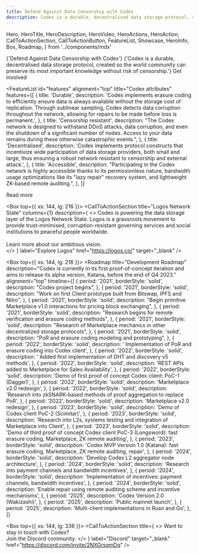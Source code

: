 ```yaml
---
title: Defend Against Data Censorship with Codex
description: Codex is a durable, decentralised data storage protocol, created so the world community can preserve its most important knowledge without risk of censorship.
---
```


  Hero,
  HeroTitle,
  HeroDescription,
  HeroVideo,
  HeroActions,
  HeroAction,
  CallToActionSection,
  CallToActionButton,
  FeatureList,
  Showcase,
  HeroInfo,
  Box,
  Roadmap,
} from '../components/mdx'

<Hero size="large">
  <HeroInfo>
    <HeroTitle>
      {'Defend Against Data Censorship with Codex'}
    </HeroTitle>
    <HeroDescription>
      {'Codex is a durable, decentralised data storage protocol, created so the world community can preserve its most important knowledge without risk of censorship.'} 
    </HeroDescription>
    <HeroActions>
      <HeroAction href="https://discord.gg/2NXGrsqmDq" target="_blank">
        Get involved
      </HeroAction>
    </HeroActions>
  </HeroInfo>
  <HeroVideo
    placeholderSrc="/hero/atlas02-1080x1080-placeholder.png"
    mobile={{ height: "100%", minHeight: "80vh" }}
  >
    <source src="/hero/atlas02-2048x2048-24fps-1M.mov" type='video/mp4; codecs="hvc1"' />
    <source src="/hero/atlas02-2048x2048-24fps-1M.webm" type="video/webm" />  
  </HeroVideo>
</Hero>

<FeatureList
  id="features"
  alignment="top"
  title="Codex attributes"
  features={[
    {
      title: 'Durable',
      description:
        'Codex implements erasure coding to efficiently ensure data is always available without the storage cost of replication. Through sublinear sampling, Codex detects data corruption throughout the network, allowing for repairs to be made before loss is permanent.',
    },
    {
      title: 'Censorship resistant',
      description:
        "The Codex network is designed to withstand DDoS attacks, data corruption, and even the shutdown of a significant number of nodes. Access to your data remains during these otherwise catastrophic events.",
    },
    {
      title: 'Decentralised',
      description:
        'Codex implements protocol constructs that incentivize wide participation of data storage providers, both small and large, thus ensuring a robust network resistant to censorship and external attack.',
    },
    {
      title: 'Accessible',
      description:
        "Participating in the Codex network is highly accessible thanks to its permissionless nature, bandwidth usage optimizations like its \"lazy repair\" recovery system, and lightweight ZK-based remote auditing.",
    },
  ]}
>
  <CallToActionButton variant="outlined" href="/about">
    Read more
  </CallToActionButton>
</FeatureList>

<Box top={{ xs: 144, lg: 216 }}>
  <CallToActionSection
    title="Logos Network State"
    columns={1}
    description={
      <>
        Codex is powering the data storage layer of the Logos Network State. Logos is a grassroots movement to provide trust-minimised, corruption-resistant governing services and social institutions to peaceful people worldwide.
        <br/>
        <br/>
        Learn more about our ambitious vision.  
      </>
    }
    label="Explore Logos"
    href="https://logos.co/"
    target="_blank"
  />
</Box>

<Box top={{ xs: 144, lg: 216 }}>
  <Roadmap
    title="Development Roadmap"
    description="Codex is currently in its first proof-of-concept iteration and aims to release its alpha version, Katana, before the end of Q4 2023."
    alignment="top"
    timeline={[
      {
        period: '2021',
        borderStyle: 'solid',
        description: "Codex project begins",
      },
      {
        period: '2021',
        borderStyle: 'solid',
        description: "Work on first Client prototype built from Bitswap, IPFS and Nitro",
      },
      {
        period: '2021',
        borderStyle: 'solid',
        description: "Begin primitive Marketplace v1.0 interactions for pricing block exchanging",
      },
      {
        period: '2021',
        borderStyle: 'solid',
        description: "Research begins for remote verification and erasure coding methods",
      },
      {
        period: '2021',
        borderStyle: 'solid',
        description: "Research of Marketplace mechanics in other decentralized storage protocols",
      },
      {
        period: '2021',
        borderStyle: 'solid',
        description: "PoR and erasure coding modeling and prototyping",
      },
      {
        period: '2022',
        borderStyle: 'solid',
        description: ' Implementation of PoR and erasure coding into Codex client',
      },
      {
        period: '2022',
        borderStyle: 'solid',
        description: ' Added first implementation of DHT and discovery v5 methods',
      },
      {
        period: '2022',
        borderStyle: 'solid',
        description: 'REST APIs added to Marketplace for Sales Availability',
      },
      {
        period: '2022',
        borderStyle: 'solid',
        description: 'Demo of first proof of concept Codex client: PoC-1 (Dagger)',
      },
      {
        period: '2022',
        borderStyle: 'solid',
        description: 'Marketplace v2.0 redesign',
      },
      {
        period: '2022',
        borderStyle: 'solid',
        description: 'Research into zkSNARK-based methods of proof aggregation to replace PoR',
      },
      {
        period: '2022',
        borderStyle: 'solid',
        description: 'Marketplace v2.0 redesign',
      },
      {
        period: '2023',
        borderStyle: 'solid',
        description: 'Demo of Codex client PoC-2 (Scimitar)',
      },
      {
        period: '2023',
        borderStyle: 'solid',
        description: 'Research into L2s, systems testing and integration of Marketplace into Client',
      },
      {
        period: '2023',
        borderStyle: 'solid',
        description: 'Demo of third proof of concept Codex client PoC-3 (Longsword): fast erasure coding, Marketplace, ZK remote auditing',
      },
      {
        period: '2023',
        borderStyle: 'solid',
        description: 'Codex MVP Version 1.0 (Katana): fast erasure coding, Marketplace, ZK remote auditing, repair',
      },
      {
        period: '2024',
        borderStyle: 'solid',
        description: 'Develop Codex L2 aggregator node architecture',
      },
      {
        period: '2024',
        borderStyle: 'solid',
        description: 'Research into payment channels and bandwidth incentives',
      },
      {
        period: '2024',
        borderStyle: 'solid',
        description: 'Implementation of incentives: payment channels, bandwidth incentives',
      },
      {
        period: '2024',
        borderStyle: 'solid',
        description: 'Enable repair using remote auditing scheme and incentive mechanisms',
      },
      {
        period: '2025',
        description: 'Codex Version 2.0 (Wakizashi)',
      },
      {
        period: '2025',
        description: 'Public mainnet launch',
      },
      {
        period: '2025',
        description: 'Multi-client implementations in Rusn and Go',
      },
    ]}
  >
  </Roadmap>
</Box>

<Box top={{ xs: 144, lg: 336 }}>
  <CallToActionSection
    title={
      <>
        Want to stay in touch with Codex? <br/> 
        Join the Discord community.
      </>
    }
    label="Discord"
    target="_blank"
    href="https://discord.com/invite/2NXGrsqmDq"
  />
</Box>
